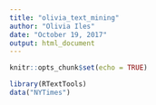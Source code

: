 ```yaml
---
title: "olivia_text_mining"
author: "Olivia Iles"
date: "October 19, 2017"
output: html_document
---
```


```r
knitr::opts_chunk$set(echo = TRUE)
```

```r
library(RTextTools)
data("NYTimes")

```
